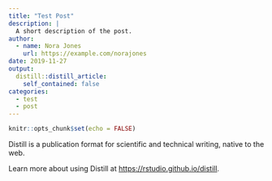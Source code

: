 ```yaml
---
title: "Test Post"
description: |
  A short description of the post.
author:
  - name: Nora Jones
    url: https://example.com/norajones
date: 2019-11-27
output:
  distill::distill_article:
    self_contained: false
categories:
  - test
  - post
---
```


```r
knitr::opts_chunk$set(echo = FALSE)
```

Distill is a publication format for scientific and technical writing, native to the web.

Learn more about using Distill at <https://rstudio.github.io/distill>.


